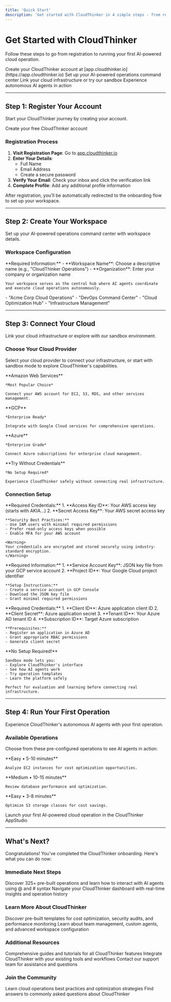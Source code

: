 ```yaml
---
title: 'Quick Start'
description: 'Get started with CloudThinker in 4 simple steps - from registration to your first operation'
---
```


# Get Started with CloudThinker

Follow these steps to go from registration to running your first AI-powered cloud operation.

<Steps>
  <Step title="Register Your Account">
    Create your CloudThinker account at [app.cloudthinker.io](https://app.cloudthinker.io)
  </Step>
  <Step title="Create Your Workspace">
    Set up your AI-powered operations command center
  </Step>
  <Step title="Connect Your Cloud">
    Link your cloud infrastructure or try our sandbox
  </Step>
  <Step title="Run Your First Operation">
    Experience autonomous AI agents in action
  </Step>
</Steps>

---

## Step 1: Register Your Account

Start your CloudThinker journey by creating your account.

<Card title="Sign Up Now" icon="user-plus" href="https://app.cloudthinker.io/register">
  Create your free CloudThinker account
</Card>

### Registration Process

1. **Visit Registration Page**: Go to [app.cloudthinker.io](https://app.cloudthinker.io)
2. **Enter Your Details**:
   - Full Name
   - Email Address
   - Create a secure password
3. **Verify Your Email**: Check your inbox and click the verification link
4. **Complete Profile**: Add any additional profile information

<Note>
After registration, you'll be automatically redirected to the onboarding flow to set up your workspace.
</Note>

---

## Step 2: Create Your Workspace

Set up your AI-powered operations command center with workspace details.

### Workspace Configuration

<CardGroup cols={1}>
  <Card title="Workspace Details" icon="building">
    **Required Information:**
    - **Workspace Name**: Choose a descriptive name (e.g., "CloudThinker Operations")
    - **Organization**: Enter your company or organization name
    
    Your workspace serves as the central hub where AI agents coordinate and execute cloud operations autonomously.
  </Card>
</CardGroup>

<Accordion title="Workspace Name Examples">
  - "Acme Corp Cloud Operations"
  - "DevOps Command Center"
  - "Cloud Optimization Hub"
  - "Infrastructure Management"
</Accordion>

---

## Step 3: Connect Your Cloud

Link your cloud infrastructure or explore with our sandbox environment.

### Choose Your Cloud Provider

Select your cloud provider to connect your infrastructure, or start with sandbox mode to explore CloudThinker's capabilities.

<CardGroup cols={2}>
  <Card title="AWS" icon="aws" color="#FF9900">
    **Amazon Web Services**
    
    *Most Popular Choice*
    
    Connect your AWS account for EC2, S3, RDS, and other services management.
  </Card>
  <Card title="Google Cloud Platform" icon="google-cloud" color="#4285F4">
    **GCP**
    
    *Enterprise Ready*
    
    Integrate with Google Cloud services for comprehensive operations.
  </Card>
  <Card title="Microsoft Azure" icon="microsoft-azure" color="#0078D4">
    **Azure**
    
    *Enterprise Grade*
    
    Connect Azure subscriptions for enterprise cloud management.
  </Card>
  <Card title="Sandbox Mode" icon="play" color="#00D4AA">
    **Try Without Credentials**
    
    *No Setup Required*
    
    Experience CloudThinker safely without connecting real infrastructure.
  </Card>
</CardGroup>

### Connection Setup

<Tabs>
  <Tab title="AWS Setup">
    **Required Credentials:**
    1. **Access Key ID**: Your AWS access key (starts with AKIA...)
    2. **Secret Access Key**: Your AWS secret access key
    
    **Security Best Practices:**
    - Use IAM users with minimal required permissions
    - Prefer read-only access keys when possible
    - Enable MFA for your AWS account
    
    <Warning>
    Your credentials are encrypted and stored securely using industry-standard encryption.
    </Warning>
  </Tab>
  
  <Tab title="GCP Setup">
    **Required Information:**
    1. **Service Account Key**: JSON key file from your GCP service account
    2. **Project ID**: Your Google Cloud project identifier
    
    **Setup Instructions:**
    - Create a service account in GCP Console
    - Download the JSON key file
    - Grant minimal required permissions
  </Tab>
  
  <Tab title="Azure Setup">
    **Required Credentials:**
    1. **Client ID**: Azure application client ID  
    2. **Client Secret**: Azure application secret
    3. **Tenant ID**: Your Azure AD tenant ID
    4. **Subscription ID**: Target Azure subscription
    
    **Prerequisites:**
    - Register an application in Azure AD
    - Grant appropriate RBAC permissions
    - Generate client secret
  </Tab>
  
  <Tab title="Sandbox">
    **No Setup Required!**
    
    Sandbox mode lets you:
    - Explore CloudThinker's interface
    - See how AI agents work
    - Try operation templates
    - Learn the platform safely
    
    Perfect for evaluation and learning before connecting real infrastructure.
  </Tab>
</Tabs>

---

## Step 4: Run Your First Operation

Experience CloudThinker's autonomous AI agents with your first operation.

### Available Operations

Choose from these pre-configured operations to see AI agents in action:

<CardGroup cols={3}>
  <Card title="Cost Optimization" icon="dollar-sign" color="#28A745">
    **Easy • 5-10 minutes**
    
    Analyze EC2 instances for cost optimization opportunities.
  </Card>
  <Card title="Performance Monitoring" icon="chart-line" color="#FFC107">
    **Medium • 10-15 minutes**
    
    Review database performance and optimization.
  </Card>
  <Card title="Storage Optimization" icon="folder" color="#28A745">
    **Easy • 3-8 minutes**
    
    Optimize S3 storage classes for cost savings.
  </Card>
</CardGroup>


<Card title="Start Your First Operation" icon="rocket" href="https://app.cloudthinker.io/operations">
  Launch your first AI-powered cloud operation in the CloudThinker AppStudio
</Card>


---

## What's Next?

Congratulations! You've completed the CloudThinker onboarding. Here's what you can do now:

### Immediate Next Steps

<CardGroup cols={2}>
  <Card title="Explore Operations Hub" icon="hub" href="/guide/operations-hub">
    Discover 325+ pre-built operations and learn how to interact with AI agents using @ and # syntax
  </Card>
  <Card title="Explore Your Dashboard" icon="chart-mixed" href="https://app.cloudthinker.io/dashboard">
    Navigate your CloudThinker dashboard with real-time insights and operation history
  </Card>
</CardGroup>

### Learn More About CloudThinker

<CardGroup cols={2}>
  <Card title="Operation Templates" icon="template" href="https://cloudthinker.io/blogs">
    Discover pre-built templates for cost optimization, security audits, and performance monitoring
  </Card>
  <Card title="Advanced Features" icon="cog" href="/guide/workspaces">
    Learn about team management, custom agents, and advanced workspace configuration
  </Card>
</CardGroup>

### Additional Resources

<CardGroup cols={3}>
  <Card title="User Guide" icon="book" href="/guide/connections">
    Comprehensive guides and tutorials for all CloudThinker features
  </Card>
  <Card title="API Documentation" icon="code" href="/api-reference/introduction">
    Integrate CloudThinker with your existing tools and workflows
  </Card>
  <Card title="Get Support" icon="life-ring" href="mailto:support@cloudthinker.io">
    Contact our support team for assistance and questions
  </Card>
</CardGroup>

### Join the Community

<CardGroup cols={2}>
  <Card title="Best Practices" icon="lightbulb" href="/learn/extended-reading">
    Learn cloud operations best practices and optimization strategies
  </Card>
  <Card title="FAQ" icon="circle-question" href="/learn/faq">
    Find answers to commonly asked questions about CloudThinker
  </Card>
</CardGroup>
